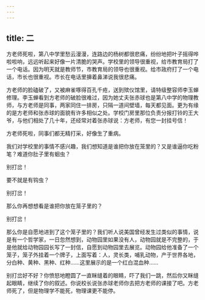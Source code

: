 ```yaml
---
---
---
```

title: 二
---




方老师死啦，第八中学里愁云漫漫，连路边的杨树都很悲痛，纷纷地把叶子摇得哗啦啦响，远远听起来好像一片清脆的哭声。学校里的领导很重视，给市教育局打了一个电话。因为明天就是教师节，市教育局的领导也很重视。给市政府打了一个电话，市长也很重视。市长在电话里擤着鼻涕说我很悲痛。

方老师的脸磕破了，又被麻雀啄得百孔千疮，送到殡仪馆里，请特级整容师李玉蝉修理。李玉蝉看到方老师的破脸很难过，因为她丈夫张赤球也是第八中学的物理教师，与方老师是同事，两家同住一排房，只隔一道间壁墙，每天都见面。更为有缘的是方老师和张赤球的面貌有许多相似之处。学校门房里那位负责分报打铃的王大爷，与他们相处了几十年，还经常对着张赤球说：方老师，有您一封挂号信！

方老师死啦，同事们都无精打采，好像生了重病。

我们对学校里的事情不感兴趣，我们想知道是谁把你放在笼里的？又是谁逼你吃粉笔？难道你肚子里有蛔虫？

别打岔！

要不就是有钩虫？

别打岔！

那么你再想想看是谁把你放在笼子里的？

别打岔！

那么你是自愿地进到了这个笼子里的？我们听人说美国曾经发生过类似的事情，说是有一个哲学家，一日忽然想到，动物园里如果没有人，动物园就是不完整的，于是他就给动物园园长写了一封信，自愿到动物园里去展览。动物园给他准备了一个笼子，笼子外挂着一个牌子，上面写着：人，灵长类，哺乳动物，产于世界各地，分白种、黄种、黑种、红种……这里展示的是一个红白混血种……

别打岔好不好？你愤怒地瞪圆了一直眯缝着的眼睛，吓了我们一跳，然后你又眯缝起眼睛，继续了你的叙述。你说校长说张赤球老师你去把方老师的课接了吧。方老师死了，但是物理学不能死，物理课更不能停。